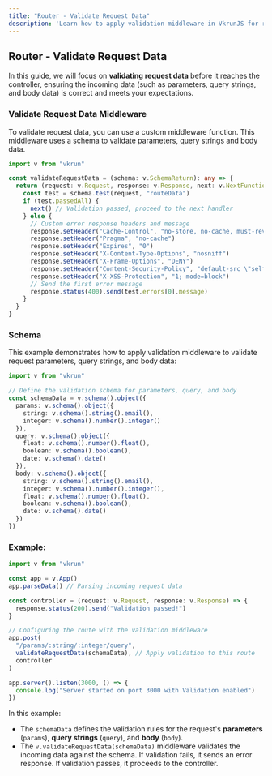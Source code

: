 ```yaml
---
title: "Router - Validate Request Data"
description: 'Learn how to apply validation middleware in VkrunJS for request data. This guide demonstrates how to validate incoming request data using schemas and how to handle validation errors efficiently.'
---
```


## Router - Validate Request Data

In this guide, we will focus on **validating request data** before it reaches the controller, ensuring the incoming data (such as parameters, query strings, and body data) is correct and meets your expectations.

### Validate Request Data Middleware

To validate request data, you can use a custom middleware function. This middleware uses a schema to validate parameters, query strings and body data.

```ts
import v from "vkrun"

const validateRequestData = (schema: v.SchemaReturn): any => {
  return (request: v.Request, response: v.Response, next: v.NextFunction) => {
    const test = schema.test(request, "routeData")
    if (test.passedAll) {
      next() // Validation passed, proceed to the next handler
    } else {
      // Custom error response headers and message
      response.setHeader("Cache-Control", "no-store, no-cache, must-revalidate, private")
      response.setHeader("Pragma", "no-cache")
      response.setHeader("Expires", "0")
      response.setHeader("X-Content-Type-Options", "nosniff")
      response.setHeader("X-Frame-Options", "DENY")
      response.setHeader("Content-Security-Policy", "default-src \"self\'")
      response.setHeader("X-XSS-Protection", "1; mode=block")
      // Send the first error message
      response.status(400).send(test.errors[0].message)
    }
  }
}
```

### Schema

This example demonstrates how to apply validation middleware to validate request parameters, query strings, and body data:

```ts
import v from "vkrun"

// Define the validation schema for parameters, query, and body
const schemaData = v.schema().object({
  params: v.schema().object({
    string: v.schema().string().email(),
    integer: v.schema().number().integer()
  }),
  query: v.schema().object({
    float: v.schema().number().float(),
    boolean: v.schema().boolean(),
    date: v.schema().date()
  }),
  body: v.schema().object({
    string: v.schema().string().email(),
    integer: v.schema().number().integer(),
    float: v.schema().number().float(),
    boolean: v.schema().boolean(),
    date: v.schema().date()
  })
})
```

### Example:

```ts
import v from "vkrun"

const app = v.App()
app.parseData() // Parsing incoming request data

const controller = (request: v.Request, response: v.Response) => {
  response.status(200).send("Validation passed!")
}

// Configuring the route with the validation middleware
app.post(
  "/params/:string/:integer/query",
  validateRequestData(schemaData), // Apply validation to this route
  controller
)

app.server().listen(3000, () => {
  console.log("Server started on port 3000 with Validation enabled")
})
```

In this example:

- The `schemaData` defines the validation rules for the request's **parameters** (`params`), **query strings** (`query`), and **body** (`body`).
- The `v.validateRequestData(schemaData)` middleware validates the incoming data against the schema. If validation fails, it sends an error response. If validation passes, it proceeds to the controller.